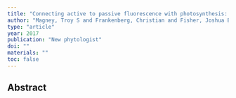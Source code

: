 ```yaml
---
title: "Connecting active to passive fluorescence with photosynthesis: a method for evaluating remote sensing measurements of Chl fluorescence"
author: "Magney, Troy S and Frankenberg, Christian and Fisher, Joshua B and Sun, Ying and North, Gretchen B and Davis, Thomas S and Kornfeld, Ari and Siebke, Katharina"
type: "article"
year: 2017
publication: "New phytologist"
doi: ""
materials: ""
toc: false
---
```


## Abstract

